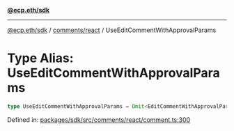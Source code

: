 [**@ecp.eth/sdk**](../../../index.mdx)

***

[@ecp.eth/sdk](/sdk-reference/index.mdx) / [comments/react](/sdk-reference/comments/react/index.mdx) / UseEditCommentWithApprovalParams

# Type Alias: UseEditCommentWithApprovalParams

```ts
type UseEditCommentWithApprovalParams = Omit<EditCommentWithApprovalParams, "writeContract">;
```

Defined in: [packages/sdk/src/comments/react/comment.ts:300](https://github.com/ecp-eth/comments-monorepo/blob/main/packages/sdk/src/comments/react/comment.ts#L300)
